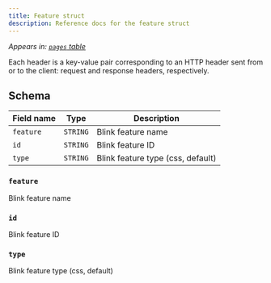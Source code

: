 ```yaml
---
title: Feature struct
description: Reference docs for the feature struct
---
```


_Appears in: [`pages` table](/reference/tables/pages/)_

Each header is a key-value pair corresponding to an HTTP header sent from or to the client: request and response headers, respectively.

## Schema

Field name | Type | Description
---|---|---
`feature` | `STRING` | Blink feature name
`id` | `STRING` | Blink feature ID
`type` | `STRING` | Blink feature type (css, default)

### `feature`

Blink feature name

### `id`

Blink feature ID

### `type`

Blink feature type (css, default)